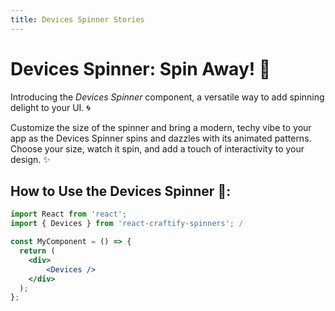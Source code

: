 ```yaml
---
title: Devices Spinner Stories
---
```



<Meta title="Spinners/Devices" component={Devices} />

# Devices Spinner: Spin Away! 🔄

Introducing the *Devices Spinner* component, a versatile way to add spinning delight to your UI. 🌀

Customize the size of the spinner and bring a modern, techy vibe to your app as the Devices Spinner spins and dazzles with its animated patterns. Choose your size, watch it spin, and add a touch of interactivity to your design. ✨

## How to Use the Devices Spinner 🚀:

```jsx
import React from 'react';
import { Devices } from 'react-craftify-spinners'; /

const MyComponent = () => {
  return (
    <div>
        <Devices />
    </div>
  );
};

